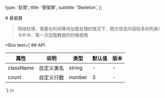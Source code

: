  type: '反馈',
  title: '骨架屏',
  subtitle: 'Skeleton',
};

<Box>
# 骨架屏

> 网络较慢，需要长时间等待加载处理的情况下、图文信息内容较多的列表/卡片中、第一次加载数据的时候使用

<SandboxGroup name="skeleton" col={1} />
</Box>

<Box text={`## API

| 属性      | 说明       | 类型   | 默认值 | 版本 |
| --------- | ---------- | ------ | ------ | ---- |
| className | 自定义类名 | string | -      | -    |
| count     | 自定义行数 | number | 3      | -    |

`} />
